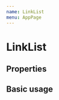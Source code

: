 ```yaml
---
name: LinkList
menu: AppPage
---
```



# LinkList

## Properties
<PropsTable of={LinkList} />

## Basic usage
<Playground>
  <LinkList groups={[
    {
      groupName: "youtube.com",
      links: [
        {
        _id: '5b813f8a0bb0b2596c5faeaa',
        url: 'https://www.youtube.com/watch?v=UXt0AEkQmWU&t=1376s'
      },
      {
        _id: '5b813f9b0bb0b2596c5faeab',
        url: 'https://www.youtube.com/watch?v=UXt0AEkQmWU&t=1376s'
      },
      {
        _id: '5b813fbb0bb0b2596c5faeac',
        url: 'https://www.youtube.com/watch?v=3pSuxyigKto'
      }
      ]
    },
    {
      groupName: "ycombinator.com",
      links: [
        {
        _id: '5b8140b10bb0b2596c5faeae',
        url: 'https://news.ycombinator.com/item?id=17838887'
      },
      {
        _id: '5b8140c50bb0b2596c5faeaf',
        url: 'news.ycombinator.com/item?id=17834266'
      },
      {
        _id: '5b8140d10bb0b2596c5faeb0',
        url: 'https://news.ycombinator.com/item?id=17834380'
      }
      ]
    }
  ]}/>
</Playground>